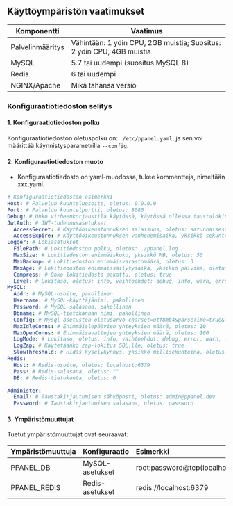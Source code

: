 ## Käyttöympäristön vaatimukset

| Komponentti      | Vaatimus                                                              |
| ---------------- | --------------------------------------------------------------------- |
| Palvelinmääritys | Vähintään: 1 ydin CPU, 2GB muistia; Suositus: 2 ydin CPU, 4GB muistia |
| MySQL            | 5.7 tai uudempi (suositus MySQL 8)                                    |
| Redis            | 6 tai uudempi                                                         |
| NGINX/Apache     | Mikä tahansa versio                                                   |

### Konfiguraatiotiedoston selitys

#### 1. Konfiguraatiotiedoston polku

Konfiguraatiotiedoston oletuspolku on: `./etc/ppanel.yaml`, ja sen voi määrittää käynnistysparametrilla `--config`.

#### 2. Konfiguraatiotiedoston muoto

- Konfiguraatiotiedosto on yaml-muodossa, tukee kommentteja, nimeltään xxx.yaml.

```yaml
# Konfiguraatiotiedoston esimerkki
Host: # Palvelun kuunteluosoite, oletus: 0.0.0.0
Port: # Palvelun kuuntelportti, oletus: 8080
Debug: # Onko virheenkorjaustila käytössä, käytössä ollessa taustalokin toiminto ei ole käytettävissä, oletus: false
JwtAuth: # JWT-todennusasetukset
  AccessSecret: # Käyttöoikeustunnuksen salaisuus, oletus: satunnaisesti luotu
  AccessExpire: # Käyttöoikeustunnuksen vanhenemisaika, yksikkö sekunteina, oletus: 604800
Logger: # Lokiasetukset
  FilePath: # Lokitiedoston polku, oletus: ./ppanel.log
  MaxSize: # Lokitiedoston enimmäiskoko, yksikkö MB, oletus: 50
  MaxBackup: # Lokitiedoston enimmäisvarastomäärä, oletus: 3
  MaxAge: # Lokitiedoston enimmäissäilytysaika, yksikkö päivinä, oletus: 30
  Compress: # Onko lokitiedosto pakattu, oletus: true
  Level: # Lokitaso, oletus: info, vaihtoehdot: debug, info, warn, error, panic, fatal
MySQL:
  Addr: # MySQL-osoite, pakollinen
  Username: # MySQL-käyttäjänimi, pakollinen
  Password: # MySQL-salasana, pakollinen
  Dbname: # MySQL-tietokannan nimi, pakollinen
  Config: # Mysql-asetusten oletusarvo charset=utf8mb4&parseTime=true&loc=Asia%2FShanghai
  MaxIdleConns: # Enimmäislepäävien yhteyksien määrä, oletus: 10
  MaxOpenConns: # Enimmäisavattujen yhteyksien määrä, oletus: 100
  LogMode: # Lokitaso, oletus: info, vaihtoehdot: debug, error, warn, info
  LogZap: # Käytetäänkö zap-lokitus SQL:lle, oletus: true
  SlowThreshold: # Hidas kyselykynnys, yksikkö millisekunteina, oletus: 1000
Redis:
  Host: # Redis-osoite, oletus: localhost:6379
  Pass: # Redis-salasana, oletus: ""
  DB: # Redis-tietokanta, oletus: 0

Administer:
  Email: # Taustakirjautumisen sähköposti, oletus: admin@ppanel.dev
  Password: # Taustakirjautumisen salasana, oletus: password
```

#### 3. Ympäristömuuttujat

Tuetut ympäristömuuttujat ovat seuraavat:

| Ympäristömuuttuja | Konfiguraatio   | Esimerkki                                   |
| ----------------- | --------------- | :------------------------------------------ |
| PPANEL_DB         | MySQL-asetukset | root:password\@tcp(localhost:3306)/vpnboard |
| PPANEL_REDIS      | Redis-asetukset | redis\://localhost:6379                     |


<Giscus />

